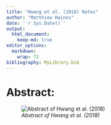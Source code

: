 ```yaml
---
title: "Hwang et al. (2018) Notes"
author: "Matthiew Haines"
date: '`r Sys.Date()`'
output: 
  html_document:
    keep-md: true
editor_options: 
  markdown: 
    wrap: 72
bibliography: MyLibrary.bib
---
```

# Abstract: 
![*Abstract of Hwang et al. (2018)*](C:/Users/Matthiew/Documents/Research/Candidacy/JournalClub/CandidacyJournalClub/Hwang18Abstract.png)